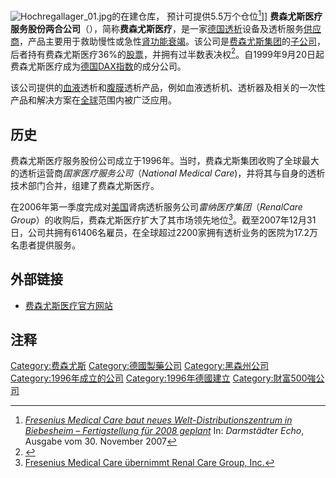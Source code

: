{{Infobox company
| company_name = 费森尤斯医疗服务股份两合公司
| company_name_en = Fresenius Medical Care AG & Co. KGaA
| company_logo = [[File:Fresenius_Medical_Care.png|235px]]
| company_type = [[股份公司|股份公司]]及[[两合公司|两合公司]]（{{FWB|FME}}，{{NYSE|FMS}}）
| foundation = 1996
| location = {{GER}}巴特洪堡
| key_people = 本·利普斯（[[CEO|CEO]]）
| industry = [[医疗卫生|医疗技术]]
| products = [[透析|透析产品]]
| revenue          =165.5亿欧元 (2018)
| operating_income =30.38亿欧元 (2018)
| net_income       =19.82亿欧元 (2018)
| assets           =262.42亿欧元 (2018)
| equity           =129.02亿欧元 (2018)
| num_employees    = 118,308 (2018)
| homepage = [http://www.fmc-ag.com www.fmc-ag.com]
| intl = yes
}}
[[File:Hochregallager_01.jpg|thumb]]的在建仓库， 预计可提供5.5万个仓位<ref>[http://www.echo-online.de/3/template_detail.php3?id=541456 ''Fresenius Medical Care baut neues Welt-Distributionszentrum in Biebesheim – Fertigstellung für 2008 geplant'']{{Dead link|date=2019年6月 |bot=InternetArchiveBot |fix-attempted=yes }} In: ''Darmstädter Echo'', Ausgabe vom 30. November 2007</ref>]]
'''费森尤斯医疗服务股份两合公司'''（{{lang-de|Fresenius SE & Co. KGaA}}），简称'''费森尤斯医疗'''，是一家[[德国|德国]][[透析|透析]]设备及透析服务[[供应商|供应商]]，产品主要用于救助慢性或急性[[肾衰竭|肾功能衰竭]]。该公司是[[费森尤斯集团|费森尤斯集团]]的[[子公司|子公司]]，后者持有费森尤斯医疗36%的[[股票|股票]]，并拥有过半数表决权<ref>{{cite web
|url=http://www.fmc-ag.com/internet/fmc/fmcag/neu/fmcpub.nsf/Content/Shareholder_Structure
|title=Shareholder structure
|last=Fresenius Medical Care
|accessdate=2007-08-12
|archive-date=2009-08-05
|archive-url=https://web.archive.org/web/20090805153505/http://www.fmc-ag.com/internet/fmc/fmcag/neu/fmcpub.nsf/Content/Shareholder_Structure
|dead-url=no
}}</ref>。自1999年9月20日起费森尤斯医疗成为[[德国DAX指数|德国DAX指数]]的成分公司。

该公司提供的[[血液|血液]]透析和[[腹膜|腹膜]]透析产品，例如血液透析机、透析器及相关的一次性产品和解决方案在[[全球|全球]]范围内被广泛应用。

==历史==
费森尤斯医疗服务股份公司成立于1996年。当时，费森尤斯集团收购了全球最大的透析运营商''国家医疗服务公司''（''National Medical Care'')，并将其与自身的透析技术部门合并，组建了费森尤斯医疗。

在2006年第一季度完成对[[美国|美国]]肾病透析服务公司''雷纳医疗集团''（''RenalCare Group''）的收购后，费森尤斯医疗扩大了其市场领先地位<ref>[http://www.finanznachrichten.de/nachrichten-2005-05/artikel-4755647.asp Fresenius Medical Care übernimmt Renal Care Group, Inc.] </ref>。截至2007年12月31日，公司共拥有61406名雇员，在全球超过2200家拥有透析业务的医院为17.2万名患者提供服务。

==外部链接==
* {{de}}[http://www.fmc-ag.de/ 费森尤斯医疗官方网站] {{Wayback|url=http://www.fmc-ag.de/ |date=20150321143114 }}

==注释==
{{reflist}}

{{DAX上市公司}}
[[Category:费森尤斯|Category:费森尤斯]]
[[Category:德國製藥公司|Category:德國製藥公司]]
[[Category:黑森州公司|Category:黑森州公司]]
[[Category:1996年成立的公司|Category:1996年成立的公司]]
[[Category:1996年德國建立|Category:1996年德國建立]]
[[Category:財富500強公司|Category:財富500強公司]]